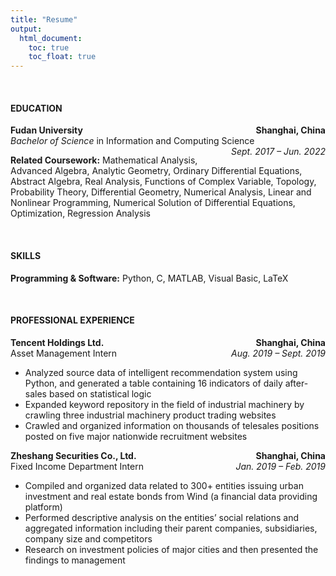 ```yaml
---
title: "Resume"
output: 
  html_document:
    toc: true
    toc_float: true
---
```

<br>

#### EDUCATION
**Fudan University** [**Shanghai, China**]{style="float:right"}  
*Bachelor of Science* in Information and Computing Science [*Sept. 2017 – Jun. 2022*]{style="float:right"}  

**Related Coursework:** Mathematical Analysis, Advanced Algebra, Analytic Geometry, Ordinary Differential Equations, Abstract Algebra, Real Analysis, Functions of Complex Variable, Topology, Probability Theory, Differential Geometry, Numerical Analysis, Linear and Nonlinear Programming, Numerical Solution of Differential Equations, Optimization, Regression Analysis  

<br>

#### SKILLS
**Programming & Software:** Python, C, MATLAB, Visual Basic, LaTeX

<br>

#### PROFESSIONAL EXPERIENCE
**Tencent Holdings Ltd.** [**Shanghai, China**]{style="float:right"}  
Asset Management Intern [*Aug. 2019 – Sept. 2019*]{style="float:right"}

* Analyzed source data of intelligent recommendation system using Python, and generated a table containing 16 indicators of daily after-sales based on statistical logic
* Expanded keyword repository in the field of industrial machinery by crawling three industrial machinery product trading websites
* Crawled and organized information on thousands of telesales positions posted on five major nationwide recruitment websites

**Zheshang Securities Co., Ltd.** [**Shanghai, China**]{style="float:right"}  
Fixed Income Department Intern [*Jan. 2019 – Feb. 2019*]{style="float:right"}  
	
* Compiled and organized data related to 300+ entities issuing urban investment and real estate bonds from Wind (a financial data providing platform)
* Performed descriptive analysis on the entities’ social relations and aggregated information including their parent companies, subsidiaries, company size and competitors
* Research on investment policies of major cities and then presented the findings to management
